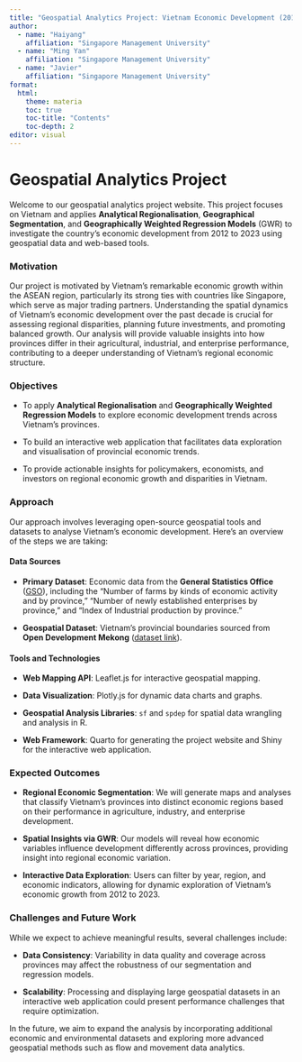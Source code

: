 ```yaml
---
title: "Geospatial Analytics Project: Vietnam Economic Development (2019-2023)"
author: 
  - name: "Haiyang"
    affiliation: "Singapore Management University"
  - name: "Ming Yan"
    affiliation: "Singapore Management University"
  - name: "Javier"
    affiliation: "Singapore Management University"
format:
  html:
    theme: materia
    toc: true
    toc-title: "Contents"
    toc-depth: 2
editor: visual
---
```


# **Geospatial Analytics Project**

Welcome to our geospatial analytics project website. This project focuses on Vietnam and applies **Analytical Regionalisation**, **Geographical Segmentation**, and **Geographically Weighted Regression Models** (GWR) to investigate the country’s economic development from 2012 to 2023 using geospatial data and web-based tools.

### **Motivation**

Our project is motivated by Vietnam's remarkable economic growth within the ASEAN region, particularly its strong ties with countries like Singapore, which serve as major trading partners. Understanding the spatial dynamics of Vietnam’s economic development over the past decade is crucial for assessing regional disparities, planning future investments, and promoting balanced growth. Our analysis will provide valuable insights into how provinces differ in their agricultural, industrial, and enterprise performance, contributing to a deeper understanding of Vietnam's regional economic structure.

### **Objectives**

-   To apply **Analytical Regionalisation** and **Geographically Weighted Regression Models** to explore economic development trends across Vietnam’s provinces.

-   To build an interactive web application that facilitates data exploration and visualisation of provincial economic trends.

-   To provide actionable insights for policymakers, economists, and investors on regional economic growth and disparities in Vietnam.

### **Approach**

Our approach involves leveraging open-source geospatial tools and datasets to analyse Vietnam's economic development. Here's an overview of the steps we are taking:

#### **Data Sources**

-   **Primary Dataset**: Economic data from the **General Statistics Office** ([GSO](https://www.gso.gov.vn/en/homepage/)), including the "Number of farms by kinds of economic activity and by province," "Number of newly established enterprises by province," and "Index of Industrial production by province."

-   **Geospatial Dataset**: Vietnam’s provincial boundaries sourced from **Open Development Mekong** ([dataset link](https://data.opendevelopmentmekong.net/dataset/a-phn-tnh)).

#### **Tools and Technologies**

-   **Web Mapping API**: Leaflet.js for interactive geospatial mapping.

-   **Data Visualization**: Plotly.js for dynamic data charts and graphs.

-   **Geospatial Analysis Libraries**: `sf` and `spdep` for spatial data wrangling and analysis in R.

-   **Web Framework**: Quarto for generating the project website and Shiny for the interactive web application.

### **Expected Outcomes**

-   **Regional Economic Segmentation**: We will generate maps and analyses that classify Vietnam’s provinces into distinct economic regions based on their performance in agriculture, industry, and enterprise development.

-   **Spatial Insights via GWR**: Our models will reveal how economic variables influence development differently across provinces, providing insight into regional economic variation.

-   **Interactive Data Exploration**: Users can filter by year, region, and economic indicators, allowing for dynamic exploration of Vietnam's economic growth from 2012 to 2023.

### **Challenges and Future Work**

While we expect to achieve meaningful results, several challenges include:

-   **Data Consistency**: Variability in data quality and coverage across provinces may affect the robustness of our segmentation and regression models.

-   **Scalability**: Processing and displaying large geospatial datasets in an interactive web application could present performance challenges that require optimization.

In the future, we aim to expand the analysis by incorporating additional economic and environmental datasets and exploring more advanced geospatial methods such as flow and movement data analytics.

